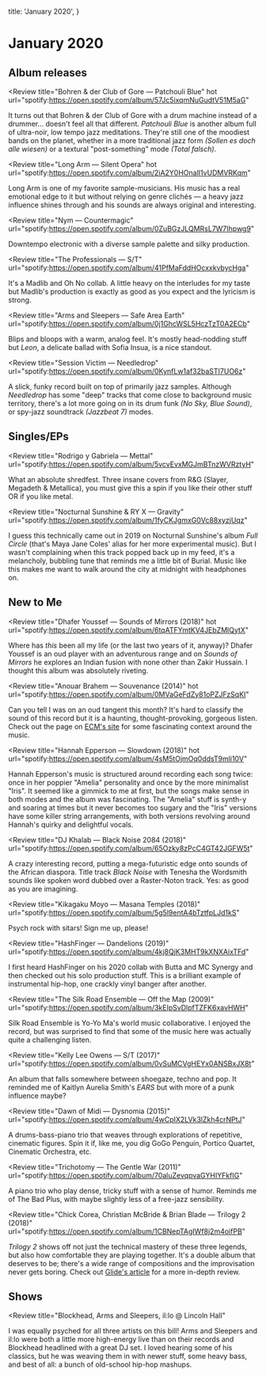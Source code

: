 
  title: 'January 2020',
}

# January 2020

## Album releases

<Review
	title="Bohren & der Club of Gore — Patchouli Blue"
	hot
  url="spotify:https://open.spotify.com/album/57Jc5ixqmNuGudtV51M5aG"
>
  It turns out that Bohren & der Club of Gore with a drum machine instead of a drummer... doesn't feel all that different. _Patchouli Blue_ is another album full of ultra-noir, low tempo jazz meditations. They're still one of the moodiest bands on the planet, whether in a more traditional jazz form _(Sollen es doch alle wiesen)_ or a textural "post-something" mode _(Total falsch)_.
</Review>

<Review
	title="Long Arm — Silent Opera"
	hot
  url="spotify:https://open.spotify.com/album/2iA2Y0HOnalI1vUDMVRKqm"
>
  Long Arm is one of my favorite sample-musicians. His music has a real emotional edge to it but without relying on genre clichés — a
  heavy jazz influence shines through and his sounds are always original and interesting.
</Review>

<Review
	title="Nym — Countermagic"
  url="spotify:https://open.spotify.com/album/0ZuBGzJLQMRsL7W7Ihpwg9"
>
  Downtempo electronic with a diverse sample palette and silky production.
</Review>

<Review
	title="The Professionals — S/T"
  url="spotify:https://open.spotify.com/album/41PfMaFddHOcxxkvbycHga"
>
  It's a Madlib and Oh No collab. A little heavy on the interludes for my taste but Madlib's production is exactly as good as you expect and the lyricism is strong.
</Review>

<Review
	title="Arms and Sleepers — Safe Area Earth"
  url="spotify:https://open.spotify.com/album/0j1GhcWSL5HczTzT0A2ECb"
>
  Blips and bloops with a warm, analog feel. It's mostly head-nodding stuff but _Leon_, a delicate ballad with Sofia Insua, is a nice standout.
</Review>

<Review
	title="Session Victim — Needledrop"
  url="spotify:https://open.spotify.com/album/0KynfLw1af32baSTI7UO6z"
>
  A slick, funky record built on top of primarily jazz samples. Although _Needledrop_ has some "deep" tracks that come close to background music territory, there's a lot more going on in its drum funk _(No Sky, Blue Sound)_, or spy-jazz soundtrack _(Jazzbeat 7)_ modes.
</Review>


## Singles/EPs

<Review
	title="Rodrigo y Gabriela — Mettal"
  url="spotify:https://open.spotify.com/album/5vcvEvxMGJmBTnzWVRztyH"
>
  What an absolute shredfest. Three insane covers from R&G (Slayer, Megadeth & Metallica), you must give this a spin if you like their other stuff OR if you like metal.
</Review>

<Review
	title="Nocturnal Sunshine & RY X — Gravity"
  url="spotify:https://open.spotify.com/album/1fyCKJgmxG0Vc88xyzjUqz"
>
  I guess this technically came out in 2019 on Nocturnal Sunshine's album _Full Circle_ (that's Maya Jane Coles' alias for her more experimental music). But I wasn't complaining when this track popped back up in my feed, it's a melancholy, bubbling tune that reminds me a little bit of Burial. Music like this makes me want to walk around the city at midnight with headphones on.
</Review>


## New to Me

<Review
	title="Dhafer Youssef — Sounds of Mirrors (2018)"
	hot
  url="spotify:https://open.spotify.com/album/6tqATFYmtKV4JEbZMlQytX"
>
  Where has _this_ been all my life (or the last two years of it, anyway)? Dhafer Youssef is an oud player with an adventurous range and on _Sounds of Mirrors_ he explores an Indian fusion with none other than Zakir Hussain. I thought this album was absolutely riveting.
</Review>

<Review
	title="Anouar Brahem — Souvenance (2014)"
	hot
  url="spotify:https://open.spotify.com/album/0MVaGeFdZy81oPZJFzSqKI"
>
  Can you tell I was on an oud tangent this month? It's hard to classify the sound of this record but it is a haunting, thought-provoking, gorgeous listen. Check out the page on [ECM's site](https://www.ecmrecords.com/catalogue/143038752917/souvenance-anouar-brahem) for some fascinating context around the music.
</Review>

<Review
	title="Hannah Epperson — Slowdown (2018)"
	hot
  url="spotify:https://open.spotify.com/album/4sM5tOjmOq0ddsT9mli10V"
>
  Hannah Epperson's music is structured around recording each song twice: once in her poppier "Amelia" personality and once by the more minimalist "Iris". It seemed like a gimmick to me at first, but the songs make sense in both modes and the album was fascinating. The "Amelia" stuff is synth-y and soaring at times but it never becomes too sugary and the "Iris" versions have some killer string arrangements, with both versions revolving around Hannah's quirky and delightful vocals.
</Review>

<Review
	title="DJ Khalab — Black Noise 2084 (2018)"
  url="spotify:https://open.spotify.com/album/65Ozky8zPcC4GT42JGFW5t"
>
  A crazy interesting record, putting a mega-futuristic edge onto sounds of the African diaspora. Title track _Black Noise_ with Tenesha the Wordsmith sounds like spoken word dubbed over a Raster-Noton track. Yes: as good as you are imagining.
</Review>

<Review
	title="Kikagaku Moyo — Masana Temples (2018)"
  url="spotify:https://open.spotify.com/album/5g5l9entA4bTztfpLJd1kS"
>
  Psych rock with sitars! Sign me up, please!
</Review>

<Review
	title="HashFinger — Dandelions (2019)"
  url="spotify:https://open.spotify.com/album/4kj8QjK3MHT9kXNXAixTFd"
>
  I first heard HashFinger on his 2020 collab with Butta and MC Synergy and then checked out his solo production stuff. This is a brilliant example of instrumental hip-hop, one crackly vinyl banger after another.
</Review>

<Review
	title="The Silk Road Ensemble — Off the Map (2009)"
  url="spotify:https://open.spotify.com/album/3kEIpSvDlpfTZFK6xavHWH"
>
  Silk Road Ensemble is Yo-Yo Ma's world music collaborative. I enjoyed the record, but was surprised to find that some of the music here was actually quite a challenging listen.
</Review>

<Review
	title="Kelly Lee Owens — S/T (2017)"
  url="spotify:https://open.spotify.com/album/0vSuMCVgHEYx0ANSBxJX8t"
>
  An album that falls somewhere between shoegaze, techno and pop. It reminded me of Kaitlyn Aurelia Smith's _EARS_ but with more of a punk influence maybe?
</Review>

<Review
	title="Dawn of Midi — Dysnomia (2015)"
  url="spotify:https://open.spotify.com/album/4wCpIX2LVk3lZkh4crNPtJ"
>
  A drums-bass-piano trio that weaves through explorations of repetitive, cinematic figures. Spin it if, like me, you dig GoGo Penguin, Portico Quartet, Cinematic Orchestra, etc.
</Review>

<Review
	title="Trichotomy — The Gentle War (2011)"
  url="spotify:https://open.spotify.com/album/70aluZevqpvaGYHIYFkfIG"
>
  A piano trio who play dense, tricky stuff with a sense of humor. Reminds me of The Bad Plus, with maybe slightly less of a free-jazz sensibility.
</Review>

<Review
	title="Chick Corea, Christian McBride & Brian Blade — Trilogy 2 (2018)"
  url="spotify:https://open.spotify.com/album/1CBNepTAgIWf8j2m4oifPB"
>
  _Trilogy 2_ shows off not just the technical mastery of these three legends, but also how comfortable they are playing together. It's a double album that deserves to be; there's a wide range of compositions and the improvisation never gets boring. Check out [Glide's article](https://glidemagazine.com/234017/chick-corea-reunites-with-fellow-jazz-greats-christian-mcbride-brian-blade-with-trilogy-2-album-review/) for a more in-depth review.
</Review>


## Shows

<Review
	title="Blockhead, Arms and Sleepers, il:lo @ Lincoln Hall"
>
  I was equally psyched for all three artists on this bill! Arms and Sleepers and il:lo were both a little more high-energy live than on their records and Blockhead headlined with a great DJ set. I loved hearing some of his classics, but he was weaving them in with newer stuff, some heavy bass, and best of all: a bunch of old-school hip-hop mashups.
</Review>

